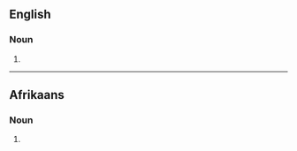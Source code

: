 ==English==

===Noun===
{{head|en|noun form}}

# {{plural of|karateka|lang=en}}

----

==Afrikaans==

===Noun===
{{head|af|noun plural form}}

# {{plural of|karateka|lang=af}}